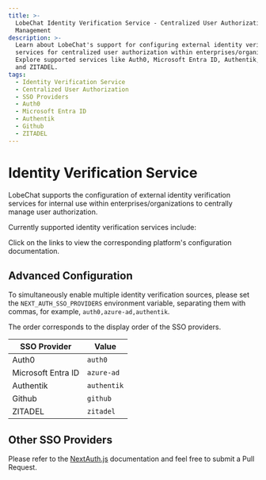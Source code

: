 ```yaml
---
title: >-
  LobeChat Identity Verification Service - Centralized User Authorization
  Management
description: >-
  Learn about LobeChat's support for configuring external identity verification
  services for centralized user authorization within enterprises/organizations.
  Explore supported services like Auth0, Microsoft Entra ID, Authentik, Github,
  and ZITADEL.
tags:
  - Identity Verification Service
  - Centralized User Authorization
  - SSO Providers
  - Auth0
  - Microsoft Entra ID
  - Authentik
  - Github
  - ZITADEL
---
```


# Identity Verification Service

LobeChat supports the configuration of external identity verification services for internal use within enterprises/organizations to centrally manage user authorization.

Currently supported identity verification services include:

<Cards>
  <Card href={'/docs/self-hosting/advanced/sso-providers/auth0'} title={'Auth0'} />
  <Card
    href={'/docs/self-hosting/advanced/sso-providers/microsoft-entra-id'}
    title={'Microsoft Entra ID'}
  />
  <Card href={'/docs/self-hosting/advanced/sso-providers/authentik'} title={'Authentik'} />
  <Card href={'/docs/self-hosting/advanced/sso-providers/github'} title={'Github'} />
  <Card href={'/docs/self-hosting/advanced/sso-providers/zitadel'} title={'ZITADEL'} />
</Cards>
Click on the links to view the corresponding platform's configuration documentation.

## Advanced Configuration

To simultaneously enable multiple identity verification sources, please set the `NEXT_AUTH_SSO_PROVIDERS` environment variable, separating them with commas, for example, `auth0,azure-ad,authentik`.

The order corresponds to the display order of the SSO providers.

| SSO Provider       | Value       |
| ------------------ | ----------- |
| Auth0              | `auth0`     |
| Microsoft Entra ID | `azure-ad`  |
| Authentik          | `authentik` |
| Github             | `github`    |
| ZITADEL            | `zitadel`   |

## Other SSO Providers

Please refer to the [NextAuth.js](https://next-auth.js.org/providers) documentation and feel free to submit a Pull Request.
